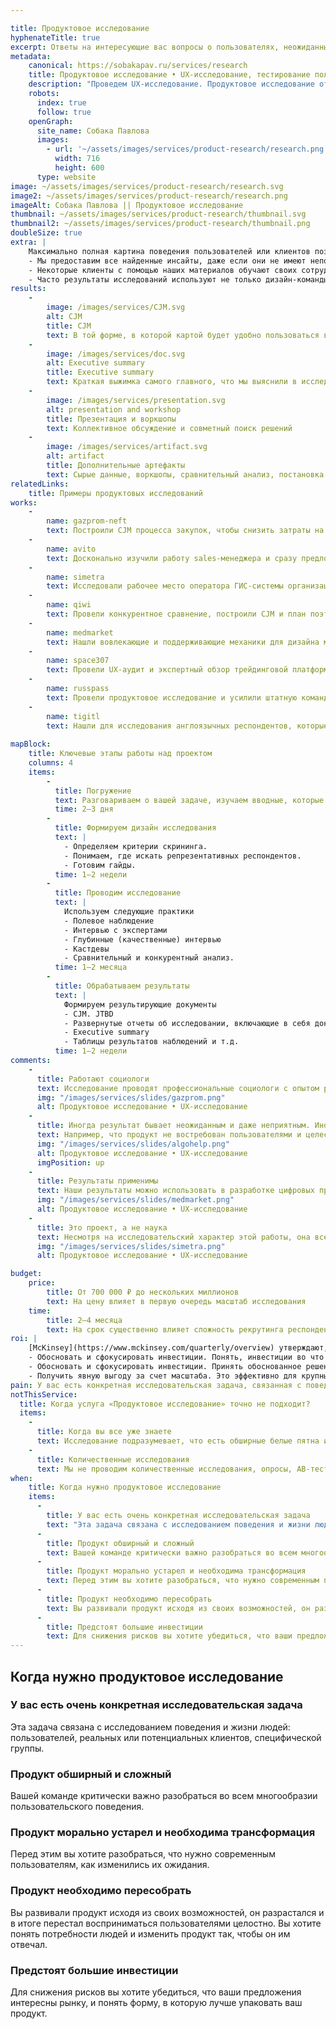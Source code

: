 ```yaml
---

title: Продуктовое исследование
hyphenateTitle: true
excerpt: Oтветы на интересующие вас вопросы о пользователях, неожиданные находки и наглядная CJM для развития продукта. 
metadata:
    canonical: https://sobakapav.ru/services/research
    title: Продуктовое исследование • UX-исследование, тестирование пользователей
    description: "Проведем UX-исследование. Продуктовое исследование ответит на ваши вопросы о поведении пользователей. Составим наглядную CJM для развития продукта."
    robots:
      index: true
      follow: true
    openGraph:
      site_name: Собака Павлова
      images:
        - url: '~/assets/images/services/product-research/research.png'
          width: 716
          height: 600
      type: website
image: ~/assets/images/services/product-research/research.svg
image2: ~/assets/images/services/product-research/research.png
imageAlt: Собака Павлова || Продуктовое исследование
thumbnail: ~/assets/images/services/product-research/thumbnail.svg
thumbnail2: ~/assets/images/services/product-research/thumbnail.png
doubleSize: true
extra: | 
    Максимально полная картина поведения пользователей или клиентов позволит сфокусировать и обосновать инвестиции. 
    - Мы предоставим все найденные инсайты, даже если они не имеют непосредсвенного отношения к продукту.
    - Некоторые клиенты с помощью наших материалов обучают своих сотрудников особенностям продукта.
    - Часто результаты исследований используют не только дизайн-команды, а еще и маркетинг, служба безопасности, отдел продаж, разработчики.
results:
    -
        image: /images/services/CJM.svg
        alt: CJM
        title: CJM
        text: В той форме, в которой картой будет удобно пользоваться вам
    -
        image: /images/services/doc.svg
        alt: Executive summary
        title: Executive summary
        text: Краткая выжимка самого главного, что мы выяснили в исследовании
    -
        image: /images/services/presentation.svg
        alt: presentation and workshop
        title: Презентация и воркшопы
        text: Коллективное обсуждение и совметный поиск решений
    -   
        image: /images/services/artifact.svg
        alt: artifact
        title: Дополнительные артефакты
        text: Сырые данные, воркшопы, сравнительный анализ, постановка для разработки    
relatedLinks:
    title: Примеры продуктовых исследований
works:
    -
        name: gazprom-neft
        text: Построили CJM процесса закупок, чтобы снизить затраты на их проведение.
    -
        name: avito
        text: Досконально изучили работу sales-менеджера и сразу предложили конкретные улучшения в CRM.
    -
        name: simetra
        text: Исследовали рабочее место оператора ГИС-системы организации дорожного движения. 
    -
        name: qiwi
        text: Провели конкурентное сравнение, построили CJM и план поэтапного изменения интерфейса.
    -
        name: medmarket
        text: Нашли вовлекающие и поддерживающие механики для дизайна медицинского приложения.
    -
        name: space307
        text: Провели UX-аудит и экспертный обзор трейдинговой платформы, предложили точечные улучшения интерфейса.           
    -
        name: russpass
        text: Провели продуктовое исследование и усилили штатную команду дизайнеров.
    -
        name: tigitl
        text: Нашли для исследования англоязычных респондентов, которые на слух определяют, какой оркестр и под руководством какого дирижера исполняет произведение.
    
mapBlock:
    title: Ключевые этапы работы над проектом
    columns: 4
    items:
        -
          title: Погружение
          text: Разговариваем о вашей задаче, изучаем вводные, которые вы можете предоставить и выходим с предложением, как сделать качественное исследование максимально эффективным для решения вашей задачи.
          time: 2‒3 дня
        -
          title: Формируем дизайн исследования
          text: |
            - Определяем критерии скрининга. 
            - Понимаем, где искать репрезентативных респондентов. 
            - Готовим гайды.
          time: 1‒2 недели
        -
          title: Проводим исследование
          text: | 
            Используем следующие практики
            - Полевое наблюдение
            - Интервью с экспертами
            - Глубинные (качественные) интервью
            - Кастдевы
            - Сравнительный и конкурентный анализ.
          time: 1‒2 месяца
        -
          title: Обрабатываем результаты
          text: |
            Формируем результирующие документы
            - CJM. JTBD
            - Развернутые отчеты об исследовании, включающие в себя доказательную базу
            - Executive summary
            - Таблицы результатов наблюдений и т.д.
          time: 1‒2 недели
comments:
    -
      title: Работают социологи
      text: Исследование проводят профессиональные социологи с опытом работы в дизайн-проектах. Другие специалисты, включая дизайнеров, выполняют второстепенные задачи. Наши исследовательские практики — социологические, а не психологические. То есть мы исследуем поведение групп людей, а не отдельной личности. Исследование получается действительно хорошим, если у вас есть доступ к вашей целевой аудитории.
      img: "/images/services/slides/gazprom.png"
      alt: Продуктовое исследование • UX-исследование
    -
      title: Иногда результат бывает неожиданным и даже неприятным. Иногда результата нет
      text: Например, что продукт не востребован пользователями и целесообразно свернуть инвестиции. Это тоже ценный результат, избавляющей от пустой траты ресурсов. Иногда исследование не показывает ничего принципиально отличающегося от того, что вы уже знали. Но все-таки обычно это редкость.
      img: "/images/services/slides/algohelp.png"
      alt: Продуктовое исследование • UX-исследование
      imgPosition: up
    -
      title: Результаты применимы
      text: Наши результаты можно использовать в разработке цифровых продуктов. Мы избегаем абстрактных отчетов и всегда фокусируемся на том, что с результатами будут работать дальше.
      img: "/images/services/slides/medmarket.png"
      alt: Продуктовое исследование • UX-исследование
    -
      title: Это проект, а не наука
      text: Несмотря на исследовательский характер этой работы, она все равно идет в проектном темпе и в проектных рамках. Это отличает наши исследования от научных.
      img: "/images/services/slides/simetra.png"
      alt: Продуктовое исследование • UX-исследование

budget:
    price:
        title: От 700 000 ₽ до нескольких миллионов
        text: На цену влияет в первую очередь масштаб исследования
    time:
        title: 2‒4 месяца
        text: На срок существенно влияет сложность рекрутинга респондентов, входящих в конкретную целевую группу. 
roi: |
    [McKinsey](https://www.mckinsey.com/quarterly/overview) утверждают, что инвестиции в дизайн в целом позволяют компаниям [добиться существенного эффекта](https://www.mckinsey.com/capabilities/mckinsey-design/our-insights/the-business-value-of-design). Максимальный финансовый результат исследования дают в следующих случаях.
    - Обосновать и сфокусировать инвестиции. Понять, инвестиции во что именно будут максимально эффективны с точки зрения привлечения новых пользователей или других критериев.
    - Обосновать и сфокусировать инвестиции. Принять обоснованное решение о необходимости инвестировать больше или, наоборот, закрыть продукт.
    - Получить явную выгоду за счет масштаба. Это эффективно для крупных компаний с большой клиентской базой, когда даже минимальные изменения приводят к значимому финансовому результату.
pain: У вас есть конкретная исследовательская задача, связанная с поведением пользователей. Возможно, ваш продукт большой и сложный, нуждается в пересборке или вы готовитесь к выходу на новый уровень и большим инвестициям.
notThisService:
  title: Когда услуга «Продуктовое исследование» точно не подходит?
  items:
    -
      title: Когда вы все уже знаете
      text: Исследование подразумевает, что есть обширные белые пятна и острая необходимость их заполнить. Если вы уже знаете все, что вам необходимо, то можно сразу переходить к [продуктовому дизайну](/services/product-team) или [точечным улучшениям](/services/product-redesign).
    -
      title: Количественные исследования
      text: Мы не проводим количественные исследования, опросы, AB-тестирования, анализ метрик. Сами по себе методы хорошие, и если у вас есть результаты таких исследований, то они нам помогут провести качественное исследование.
when:
    title: Когда нужно продуктовое исследование
    items:
      -
        title: У вас есть очень конкретная исследовательская задача
        text: "Эта задача связана с исследованием поведения и жизни людей: пользователей, реальных или потенциальных клиентов, специфической группы."
      -
        title: Продукт обширный и сложный
        text: Вашей команде критически важно разобраться во всем многообразии пользовательского поведения.
      -
        title: Продукт морально устарел и необходима трансформация
        text: Перед этим вы хотите разобраться, что нужно современным пользователям, как изменились их ожидания.
      -
        title: Продукт необходимо пересобрать
        text: Вы развивали продукт исходя из своих возможностей, он разрастался и в итоге перестал восприниматься пользователями целостно. Вы хотите понять потребности людей и изменить продукт так, чтобы он им отвечал.
      -
        title: Предстоят большие инвестиции
        text: Для снижения рисков вы хотите убедиться, что ваши предложения интересны рынку, и понять форму, в которую лучше упаковать ваш продукт.
---
```


## Когда нужно продуктовое исследование

### У вас есть очень конкретная исследовательская задача

Эта задача связана с исследованием поведения и жизни людей: пользователей, реальных или потенциальных клиентов, специфической группы. 

### Продукт обширный и сложный

Вашей команде критически важно разобраться во всем многообразии пользовательского поведения.

### Продукт морально устарел и необходима трансформация

Перед этим вы хотите разобраться, что нужно современным пользователям, как изменились их ожидания.

### Продукт необходимо пересобрать

Вы развивали продукт исходя из своих возможностей, он разрастался и в итоге перестал восприниматься пользователями целостно. Вы хотите понять потребности людей и изменить продукт так, чтобы он им отвечал.

### Предстоят большие инвестиции

Для снижения рисков вы хотите убедиться, что ваши предложения интересны рынку, и понять форму, в которую лучше упаковать ваш продукт.
